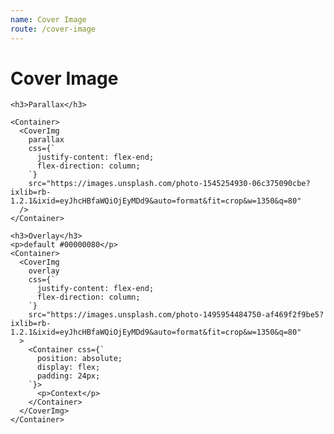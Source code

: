 ```yaml
---
name: Cover Image
route: /cover-image
---
```



# Cover Image

<Props of={CoverImg} />

<Playground>
  <ThemeProvider>
    <Container margin5="bottom">
      <CoverImg
        css={`
          justify-content: flex-end;
          flex-direction: column;
        `} 
        src="https://images.unsplash.com/photo-1555605562-eb11c2d46767?ixlib=rb-1.2.1&ixid=eyJhcHBfaWQiOjEyMDd9&auto=format&fit=crop&w=1050&q=80"
      />
    </Container>

    <h3>Parallax</h3>

    <Container>
      <CoverImg
        parallax
        css={`
          justify-content: flex-end;
          flex-direction: column;
        `}
        src="https://images.unsplash.com/photo-1545254930-06c375090cbe?ixlib=rb-1.2.1&ixid=eyJhcHBfaWQiOjEyMDd9&auto=format&fit=crop&w=1350&q=80"
      />
    </Container>

    <h3>Overlay</h3>
    <p>default #00000080</p>
    <Container>
      <CoverImg
        overlay
        css={`
          justify-content: flex-end;
          flex-direction: column;
        `}
        src="https://images.unsplash.com/photo-1495954484750-af469f2f9be5?ixlib=rb-1.2.1&ixid=eyJhcHBfaWQiOjEyMDd9&auto=format&fit=crop&w=1350&q=80"
      >
        <Container css={`
          position: absolute;
          display: flex;
          padding: 24px;
        `}>
          <p>Context</p>
        </Container>
      </CoverImg>
    </Container>

  </ThemeProvider>
</Playground>

